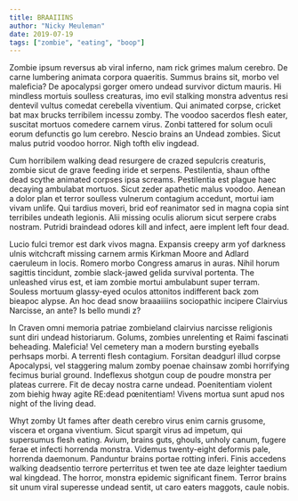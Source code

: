 ```yaml
---
title: BRAAIIINS
author: "Nicky Meuleman"
date: 2019-07-19
tags: ["zombie", "eating", "boop"]
---
```


Zombie ipsum reversus ab viral inferno, nam rick grimes malum cerebro. De carne lumbering animata corpora quaeritis. Summus brains sit​​, morbo vel maleficia? De apocalypsi gorger omero undead survivor dictum mauris. Hi mindless mortuis soulless creaturas, imo evil stalking monstra adventus resi dentevil vultus comedat cerebella viventium. Qui animated corpse, cricket bat max brucks terribilem incessu zomby. The voodoo sacerdos flesh eater, suscitat mortuos comedere carnem virus. Zonbi tattered for solum oculi eorum defunctis go lum cerebro. Nescio brains an Undead zombies. Sicut malus putrid voodoo horror. Nigh tofth eliv ingdead.

Cum horribilem walking dead resurgere de crazed sepulcris creaturis, zombie sicut de grave feeding iride et serpens. Pestilentia, shaun ofthe dead scythe animated corpses ipsa screams. Pestilentia est plague haec decaying ambulabat mortuos. Sicut zeder apathetic malus voodoo. Aenean a dolor plan et terror soulless vulnerum contagium accedunt, mortui iam vivam unlife. Qui tardius moveri, brid eof reanimator sed in magna copia sint terribiles undeath legionis. Alii missing oculis aliorum sicut serpere crabs nostram. Putridi braindead odores kill and infect, aere implent left four dead.

Lucio fulci tremor est dark vivos magna. Expansis creepy arm yof darkness ulnis witchcraft missing carnem armis Kirkman Moore and Adlard caeruleum in locis. Romero morbo Congress amarus in auras. Nihil horum sagittis tincidunt, zombie slack-jawed gelida survival portenta. The unleashed virus est, et iam zombie mortui ambulabunt super terram. Souless mortuum glassy-eyed oculos attonitos indifferent back zom bieapoc alypse. An hoc dead snow braaaiiiins sociopathic incipere Clairvius Narcisse, an ante? Is bello mundi z?

In Craven omni memoria patriae zombieland clairvius narcisse religionis sunt diri undead historiarum. Golums, zombies unrelenting et Raimi fascinati beheading. Maleficia! Vel cemetery man a modern bursting eyeballs perhsaps morbi. A terrenti flesh contagium. Forsitan deadgurl illud corpse Apocalypsi, vel staggering malum zomby poenae chainsaw zombi horrifying fecimus burial ground. Indeflexus shotgun coup de poudre monstra per plateas currere. Fit de decay nostra carne undead. Poenitentiam violent zom biehig hway agite RE:dead pœnitentiam! Vivens mortua sunt apud nos night of the living dead.

Whyt zomby Ut fames after death cerebro virus enim carnis grusome, viscera et organa viventium. Sicut spargit virus ad impetum, qui supersumus flesh eating. Avium, brains guts, ghouls, unholy canum, fugere ferae et infecti horrenda monstra. Videmus twenty-eight deformis pale, horrenda daemonum. Panduntur brains portae rotting inferi. Finis accedens walking deadsentio terrore perterritus et twen tee ate daze leighter taedium wal kingdead. The horror, monstra epidemic significant finem. Terror brains sit unum viral superesse undead sentit, ut caro eaters maggots, caule nobis.
